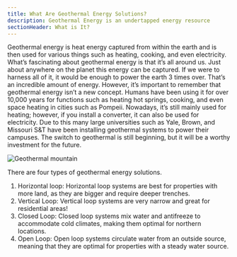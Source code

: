 ```yaml
---
title: What Are Geothermal Energy Solutions?
description: Geothermal Energy is an undertapped energy resource
sectionHeader: What is It?
---
```


Geothermal energy is heat energy captured from within the earth and is then used for various things such as heating, cooking, and even electricity.
What’s fascinating about geothermal energy is that it’s all around us.
Just about anywhere on the planet this energy can be captured. If we were to harness all of it, it would be enough to power the earth 3 times over.
That’s an incredible amount of energy.
However, it’s important to remember that geothermal energy isn’t a new concept.
Humans have been using it for over 10,000 years for functions such as heating hot springs, cooking, and even space heating in cities such as Pompeii.
Nowadays, it’s still mainly used for heating; however, if you install a converter, it can also be used for electricity.
Due to this many large universities such as Yale, Brown, and Missouri S&T have been installing geothermal systems to power their campuses.
The switch to geothermal is still beginning, but it will be a worthy investment for the future.

<img src="/images/geothermal_what.avif" alt="Geothermal mountain" />

There are four types of geothermal energy solutions.

1.  Horizontal loop: Horizontal loop systems are best for properties with more land, as they are bigger and require deeper trenches.
2.  Vertical Loop: Vertical loop systems are very narrow and great for residential areas!
3.  Closed Loop: Closed loop systems mix water and antifreeze to accommodate cold climates, making them optimal for northern locations.
4.  Open Loop: Open loop systems circulate water from an outside source, meaning that they are optimal for properties with a steady water source.
